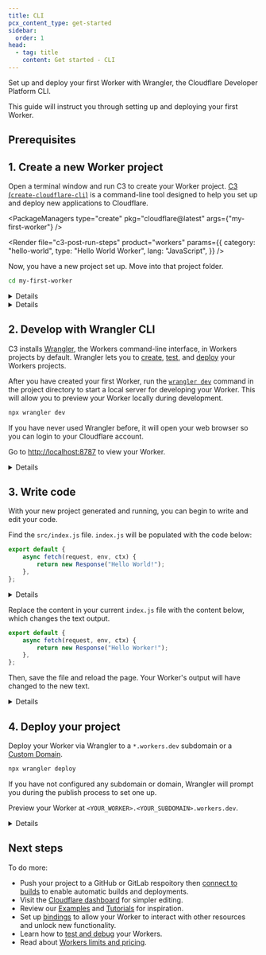 ```yaml
---
title: CLI
pcx_content_type: get-started
sidebar:
  order: 1
head:
  - tag: title
    content: Get started - CLI
---
```



Set up and deploy your first Worker with Wrangler, the Cloudflare Developer Platform CLI.

This guide will instruct you through setting up and deploying your first Worker.

## Prerequisites

<Render file="prereqs" product="workers" />

## 1. Create a new Worker project

Open a terminal window and run C3 to create your Worker project. [C3 (`create-cloudflare-cli`)](https://github.com/cloudflare/workers-sdk/tree/main/packages/create-cloudflare) is a command-line tool designed to help you set up and deploy new applications to Cloudflare.

<PackageManagers
	type="create"
	pkg="cloudflare@latest"
	args={"my-first-worker"}
/>

<Render
	file="c3-post-run-steps"
	product="workers"
	params={{
		category: "hello-world",
		type: "Hello World Worker",
		lang: "JavaScript",
	}}
/>

Now, you have a new project set up. Move into that project folder.

```sh
cd my-first-worker
```

<Details header="What files did C3 create?">

In your project directory, C3 will have generated the following:

* `wrangler.toml`: Your [Wrangler](/workers/wrangler/configuration/#sample-wrangler-configuration) configuration file.
* `index.js` (in `/src`): A minimal `'Hello World!'` Worker written in [ES module](/workers/reference/migrate-to-module-workers/) syntax.
* `package.json`: A minimal Node dependencies configuration file.
* `package-lock.json`: Refer to [`npm` documentation on `package-lock.json`](https://docs.npmjs.com/cli/v9/configuring-npm/package-lock-json).
* `node_modules`: Refer to [`npm` documentation `node_modules`](https://docs.npmjs.com/cli/v7/configuring-npm/folders#node-modules).

</Details>

<Details header="What if I already have a project in a git repository?">

In addition to creating new projects from C3 templates, C3 also supports creating new projects from existing Git repositories. To create a new project from an existing Git repository, open your terminal and run:

```sh
npm create cloudflare@latest -- --template <SOURCE>
```

`<SOURCE>` may be any of the following:

- `user/repo` (GitHub)
- `git@github.com:user/repo`
- `https://github.com/user/repo`
- `user/repo/some-template` (subdirectories)
- `user/repo#canary` (branches)
- `user/repo#1234abcd` (commit hash)
- `bitbucket:user/repo` (Bitbucket)
- `gitlab:user/repo` (GitLab)

Your existing template folder must contain the following files, at a minimum, to meet the requirements for Cloudflare Workers:

- `package.json`
- `wrangler.toml` [See sample Wrangler configuration](/workers/wrangler/configuration/#sample-wrangler-configuration)
- `src/` containing a worker script referenced from `wrangler.toml`

</Details>

## 2. Develop with Wrangler CLI

C3 installs [Wrangler](/workers/wrangler/install-and-update/), the Workers command-line interface, in Workers projects by default. Wrangler lets you to [create](/workers/wrangler/commands/#init), [test](/workers/wrangler/commands/#dev), and [deploy](/workers/wrangler/commands/#deploy) your Workers projects.

After you have created your first Worker, run the [`wrangler dev`](/workers/wrangler/commands/#dev) command in the project directory to start a local server for developing your Worker. This will allow you to preview your Worker locally during development.

```sh
npx wrangler dev
```

If you have never used Wrangler before, it will open your web browser so you can login to your Cloudflare account.

Go to [http://localhost:8787](http://localhost:8787) to view your Worker.

<Details header="Browser issues?">

If you have issues with this step or you do not have access to a browser interface, refer to the [`wrangler login`](/workers/wrangler/commands/#login) documentation.

</Details>

## 3. Write code

With your new project generated and running, you can begin to write and edit your code.

Find the `src/index.js` file. `index.js` will be populated with the code below:

```js title="Original index.js"
export default {
	async fetch(request, env, ctx) {
		return new Response("Hello World!");
	},
};
```

<Details header="Code explanation">

This code block consists of a few different parts.

```js title="Updated index.js" {1}
export default {
	async fetch(request, env, ctx) {
		return new Response("Hello World!");
	},
};
```

`export default` is JavaScript syntax required for defining [JavaScript modules](https://developer.mozilla.org/en-US/docs/Web/JavaScript/Guide/Modules#default_exports_versus_named_exports). Your Worker has to have a default export of an object, with properties corresponding to the events your Worker should handle.

```js title="index.js" {2}
export default {
	async fetch(request, env, ctx) {
		return new Response("Hello World!");
	},
};
```

This [`fetch()` handler](/workers/runtime-apis/handlers/fetch/) will be called when your Worker receives an HTTP request. You can define additional event handlers in the exported object to respond to different types of events. For example, add a [`scheduled()` handler](/workers/runtime-apis/handlers/scheduled/) to respond to Worker invocations via a [Cron Trigger](/workers/configuration/cron-triggers/).

Additionally, the `fetch` handler will always be passed three parameters: [`request`, `env` and `context`](/workers/runtime-apis/handlers/fetch/).

```js title="index.js" {3}
export default {
	async fetch(request, env, ctx) {
		return new Response("Hello World!");
	},
};
```

The Workers runtime expects `fetch` handlers to return a `Response` object or a Promise which resolves with a `Response` object. In this example, you will return a new `Response` with the string `"Hello World!"`.

</Details>

Replace the content in your current `index.js` file with the content below, which changes the text output.

```js title="index.js" {3}
export default {
	async fetch(request, env, ctx) {
		return new Response("Hello Worker!");
	},
};
```

Then, save the file and reload the page. Your Worker's output will have changed to the new text.

<Details header="No visible changes?">

If the output for your Worker does not change, make sure that:

1. You saved the changes to `index.js`.
2. You have `wrangler dev` running.
3. You reloaded your browser.

</Details>

## 4. Deploy your project

Deploy your Worker via Wrangler to a `*.workers.dev` subdomain or a [Custom Domain](/workers/configuration/routing/custom-domains/).

```sh
npx wrangler deploy
```

If you have not configured any subdomain or domain, Wrangler will prompt you during the publish process to set one up.

Preview your Worker at `<YOUR_WORKER>.<YOUR_SUBDOMAIN>.workers.dev`.

<Details header="Seeing 523 errors?">

If you see [`523` errors](/support/troubleshooting/cloudflare-errors/troubleshooting-cloudflare-5xx-errors/#error-523-origin-is-unreachable) when pushing your `*.workers.dev` subdomain for the first time, wait a minute or so and the errors will resolve themselves.

</Details>

## Next steps

To do more:

- Push your project to a GitHub or GitLab respoitory then [connect to builds](/workers/ci-cd/builds/#get-started) to enable automatic builds and deployments.
- Visit the [Cloudflare dashboard](https://dash.cloudflare.com/) for simpler editing.
- Review our [Examples](/workers/examples/) and [Tutorials](/workers/tutorials/) for inspiration.
- Set up [bindings](/workers/runtime-apis/bindings/) to allow your Worker to interact with other resources and unlock new functionality.
- Learn how to [test and debug](/workers/testing/) your Workers.
- Read about [Workers limits and pricing](/workers/platform/).
